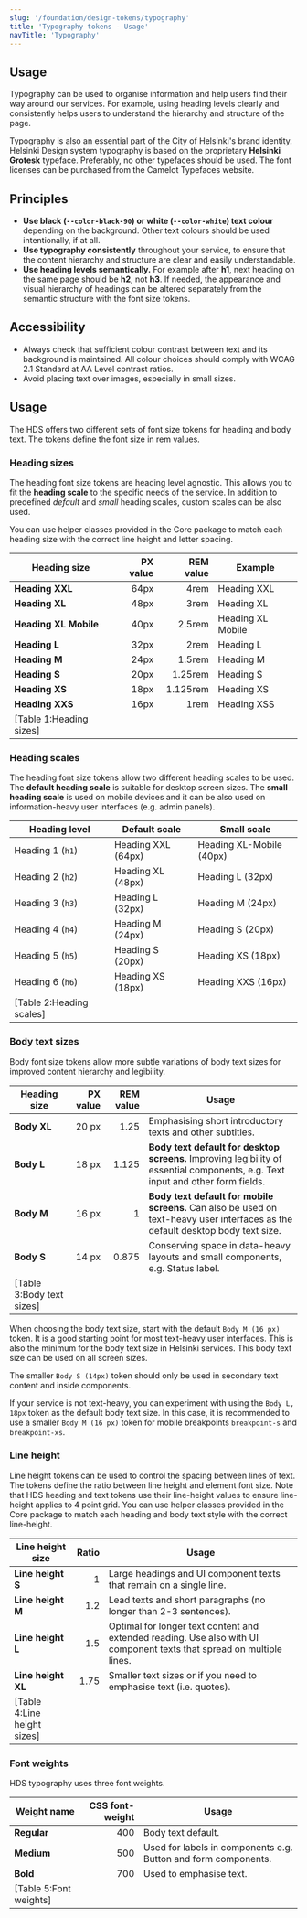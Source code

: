 ```yaml
---
slug: '/foundation/design-tokens/typography'
title: 'Typography tokens - Usage'
navTitle: 'Typography'
---
```




## Usage

Typography can be used to organise information and help users find their way around our services. For example, using heading levels clearly and consistently helps users to understand the hierarchy and structure of the page.

Typography is also an essential part of the City of Helsinki's brand identity. Helsinki Design system typography is based on the proprietary <strong>Helsinki Grotesk</strong> typeface. Preferably, no other typefaces should be used. The font licenses can be purchased from the <ExternalLink href="https://camelot-typefaces.com/helsinki-grotesk">Camelot Typefaces website</ExternalLink>.

## Principles

- **Use black (`--color-black-90`) or white (`--color-white`) text colour** depending on the background. Other text colours should be used intentionally, if at all.
- **Use typography consistently** throughout your service, to ensure that the content hierarchy and structure are clear and easily understandable.
- **Use heading levels semantically.** For example after **h1**, next heading on the same page should be **h2**, not **h3**. If needed, the appearance and visual hierarchy of headings can be altered separately from the semantic structure with the font size tokens.

## Accessibility

- Always check that sufficient colour contrast between text and its background is maintained. All colour choices should comply with <ExternalLink href="https://www.w3.org/TR/WCAG21/#contrast-minimum">WCAG 2.1 Standard at AA Level contrast ratios</ExternalLink>.
- Avoid placing text over images, especially in small sizes.

## Usage

The HDS offers two different sets of font size tokens for heading and body text. The tokens define the font size in rem values.

### Heading sizes

The heading font size tokens are heading level agnostic. This allows you to fit the **heading scale** to the specific needs of the service. In addition to predefined _default_ and _small_ heading scales, custom scales can be also used.

You can use <ExternalLink href="https://github.com/City-of-Helsinki/helsinki-design-system/tree/master/packages/core/src/utils/helpers.css">helper classes provided in the Core package</ExternalLink> to match each heading size with the correct line height and letter spacing.

| Heading size            | PX value | REM value | Example                                                                                                  |
| ----------------------- | -------: | --------: | -------------------------------------------------------------------------------------------------------- |
| **Heading XXL**         |     64px |      4rem | <div class="heading-xxl" aria-label="Visualised heading XXL example">Heading XXL</div>                   |
| **Heading XL**          |     48px |      3rem | <div class="heading-xl" aria-label="Visualised heading XL example">Heading XL</div>                      |
| **Heading XL Mobile**   |     40px |    2.5rem | <div class="heading-xl-mobile" aria-label="Visualised heading XL Mobile example">Heading XL Mobile</div> |
| **Heading L**           |     32px |      2rem | <div class="heading-l" aria-label="Visualised heading L example">Heading L</div>                         |
| **Heading M**           |     24px |    1.5rem | <div class="heading-m" aria-label="Visualised heading M example">Heading M</div>                         |
| **Heading S**           |     20px |   1.25rem | <div class="heading-s" aria-label="Visualised heading S example">Heading S</div>                         |
| **Heading XS**          |     18px |  1.125rem | <div class="heading-xs" aria-label="Visualised heading XS example">Heading XS</div>                      |
| **Heading XXS**         |     16px |      1rem | <div class="heading-xxs" aria-label="Visualised heading XXS example">Heading XSS</div>                   |
| [Table 1:Heading sizes] |

### Heading scales

The heading font size tokens allow two different heading scales to be used. The **default heading scale** is suitable for desktop screen sizes. The **small heading scale** is used on mobile devices and it can be also used on information-heavy user interfaces (e.g. admin panels).

| Heading level            | Default scale                                                                                 | Small scale                                                                                                     |
| ------------------------ | --------------------------------------------------------------------------------------------- | --------------------------------------------------------------------------------------------------------------- |
| Heading 1 (`h1`)         | <div class="heading-xxl" aria-label="Visualised heading XXL example">Heading XXL (64px)</div> | <div class="heading-xl-mobile" aria-label="Visualised heading XL Mobile example">Heading XL-Mobile (40px)</div> |
| Heading 2 (`h2`)         | <div class="heading-xl" aria-label="Visualised heading XL example">Heading XL (48px)</div>    | <div class="heading-l" aria-label="Visualised heading L example">Heading L (32px)</div>                         |
| Heading 3 (`h3`)         | <div class="heading-l" aria-label="Visualised heading L example">Heading L (32px)</div>       | <div class="heading-m" aria-label="Visualised heading M example">Heading M (24px)</div>                         |
| Heading 4 (`h4`)         | <div class="heading-m" aria-label="Visualised heading M example">Heading M (24px)</div>       | <div class="heading-s" aria-label="Visualised heading S example">Heading S (20px)</div>                         |
| Heading 5 (`h5`)         | <div class="heading-s" aria-label="Visualised heading S example">Heading S (20px)</div>       | <div class="heading-xs" aria-label="Visualised heading XS example">Heading XS (18px)</div>                      |
| Heading 6 (`h6`)         | <div class="heading-xs" aria-label="Visualised heading XS example">Heading XS (18px)</div>    | <div class="heading-xxs" aria-label="Visualised heading XXS example">Heading XXS (16px)</div>                   |
| [Table 2:Heading scales] |

### Body text sizes

Body font size tokens allow more subtle variations of body text sizes for improved content hierarchy and legibility.

| Heading size              | PX value | REM value | Usage                                                                                                                           |
| ------------------------- | -------: | --------: | ------------------------------------------------------------------------------------------------------------------------------- |
| **Body XL**               |    20 px |      1.25 | Emphasising short introductory texts and other subtitles.                                                                       |
| **Body L**                |    18 px |     1.125 | **Body text default for desktop screens.** Improving legibility of essential components, e.g. Text input and other form fields. |
| **Body M**                |    16 px |         1 | **Body text default for mobile screens.** Can also be used on text-heavy user interfaces as the default desktop body text size. |
| **Body S**                |    14 px |     0.875 | Conserving space in data-heavy layouts and small components, e.g. Status label.                                                 |
| [Table 3:Body text sizes] |

When choosing the body text size, start with the default `Body M (16 px)` token. It is a good starting point for most text-heavy user interfaces. This is also the minimum for the body text size in Helsinki services. This body text size can be used on all screen sizes.

The smaller `Body S (14px)` token should only be used in secondary text content and inside components.

If your service is not text-heavy, you can experiment with using the `Body L, 18px` token as the default body text size. In this case, it is recommended to use a smaller `Body M (16 px)` token for mobile breakpoints `breakpoint-s` and `breakpoint-xs`.

### Line height

Line height tokens can be used to control the spacing between lines of text. The tokens define the ratio between line height and element font size. Note that HDS heading and text tokens use their line-height values to ensure line-height applies to 4 point grid. You can use <ExternalLink href="https://github.com/City-of-Helsinki/helsinki-design-system/tree/master/packages/core/src/utils/helpers.css">helper classes provided in the Core package</ExternalLink> to match each heading and body text style with the correct line-height.

| Line height size            | Ratio | Usage                                                                                                                 |
| --------------------------- | ----: | --------------------------------------------------------------------------------------------------------------------- |
| **Line height S**           |     1 | Large headings and UI component texts that remain on a single line.                                                   |
| **Line height M**           |   1.2 | Lead texts and short paragraphs (no longer than 2-3 sentences).                                                       |
| **Line height L**           |   1.5 | Optimal for longer text content and extended reading. Use also with UI component texts that spread on multiple lines. |
| **Line height XL**          |  1.75 | Smaller text sizes or if you need to emphasise text (i.e. quotes).                                                    |
| [Table 4:Line height sizes] |

### Font weights

HDS typography uses three font weights.

| Weight name            | CSS font-weight | Usage                                                          |
| ---------------------- | --------------: | -------------------------------------------------------------- |
| **Regular**            |             400 | Body text default.                                             |
| **Medium**             |             500 | Used for labels in components e.g. Button and form components. |
| **Bold**               |             700 | Used to emphasise text.                                        |
| [Table 5:Font weights] |
